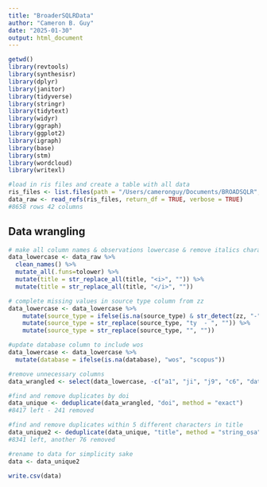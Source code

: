 ```yaml
---
title: "BroaderSQLRData"
author: "Cameron B. Guy"
date: "2025-01-30"
output: html_document
---
```


```r
getwd()
library(revtools)
library(synthesisr)
library(dplyr)
library(janitor)
library(tidyverse)
library(stringr)
library(tidytext)
library(widyr)
library(ggraph)
library(ggplot2)
library(igraph)
library(base)
library(stm)
library(wordcloud)
library(writexl)
```


```r
#load in ris files and create a table with all data
ris_files <- list.files(path = "/Users/cameronguy/Documents/BROADSQLR", pattern = ".ris", full.names = TRUE)
data_raw <- read_refs(ris_files, return_df = TRUE, verbose = TRUE)
#8658 rows 42 columns
```
## Data wrangling

```r
# make all column names & observations lowercase & remove italics characters from title
data_lowercase <- data_raw %>%
  clean_names() %>%
  mutate_all(.funs=tolower) %>%
  mutate(title = str_replace_all(title, "<i>", "")) %>%
  mutate(title = str_replace_all(title, "</i>", ""))

# complete missing values in source type column from zz
data_lowercase <- data_lowercase %>%
    mutate(source_type = ifelse(is.na(source_type) & str_detect(zz, "-"), zz, source_type)) %>%
    mutate(source_type = str_replace(source_type, "ty  - ", "")) %>%
    mutate(source_type = str_replace(source_type, "﻿", ""))

#update database column to include wos
data_lowercase <- data_lowercase %>%
  mutate(database = ifelse(is.na(database), "wos", "scopus"))

#remove unnecessary columns
data_wrangled <- select(data_lowercase, -c("a1", "ji", "j9", "c6", "date_generated", "supertaxa", "a2", "fu", "fx", "url", "accession_zr", "proceedings_title", "chemicals", "source_abbreviated", "zz", "filename", "source_abbreviated"))

#find and remove duplicates by doi
data_unique <- deduplicate(data_wrangled, "doi", method = "exact")
#8417 left - 241 removed

#find and remove duplicates within 5 different characters in title
data_unique2 <- deduplicate(data_unique, "title", method = "string_osa", threshold = 5)
#8341 left, another 76 removed

#rename to data for simplicity sake
data <- data_unique2

write.csv(data)
```



